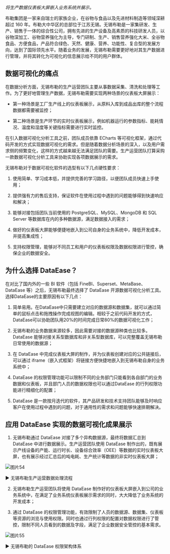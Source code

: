 
*将生产数据仪表板大屏嵌入业务系统并展示。*

布勒集团是一家来自瑞士的家族企业，在谷物与食品以及先进材料制造等领域深耕超过 160 年。布勒大中华区的总部位于江苏无锡。无锡布勒是一家集研发、生产、销售于一体的综合性公司，拥有先进的生产设备及高素质的科技研发人员，以谷物深加工、谷物营养强化为主导，专门研制、生产、销售营养强化大米、全谷物食品、方便食品，产品符合绿色、天然、健康、营养、功能性、复合型的发展方向，达到了国际领先水平。随着业务的发展，无锡布勒需要更好地对其生产数据进行管理，并将其转化为可视化的信息展示给不同的用户群体。


## 数据可视化的痛点

在数据分析方面，无锡布勒的生产运营团队主要从事数据采集、清洗和处理等工作。为了更好地管理生产数据，无锡布勒需要实现两种场景的仪表板大屏展示：

- 第一种场景是工厂生产线上的仪表板展示，从原料入库到成品出库的整个流程数据都需要被监控；

- 第二种场景是生产环节的实时仪表板展示，例如机器运行的参数指标、能耗情况、温度和湿度等关键指标需要进行实时监控。

在引入数据可视化分析工具之前，团队成员依靠 ECharts 等可视化框架，通过代码开发的方式实现数据可视化的需求。但是随着数据分析场景的深入，以及用户需求侧的频繁变化，这样的方式越来越无法满足团队的需要。生产运营团队打算采购一款数据可视化分析工具来协助实现各项数据展示的需求。

无锡布勒对于数据可视化软件的选型有以下几点硬性要求：

1. 使用简单、学习成本低，并提供完善的学习路径，以便团队成员快速上手使用；

2. 提供强有力的售后支持，保证软件在使用过程中遇到的问题能够得到快速响应和解决；

3. 能够对接包括团队当前使用的 PostgreSQL、MySQL、MongoDB 和 SQL Server 等数据库在内的多种数据源，满足数据接入的需求；

4. 做好的仪表板大屏能够便捷地嵌入到公司自身的业务系统中，降低开发成本，并提高集成性；

5. 支持权限管理，能够对不同员工和用户的仪表板权限及数据权限进行管控，确保企业的数据安全。


## 为什么选择 DataEase？

在对比了国内外的一些 BI 软件（包括 FineBI、Superset、MetaBase、DataEase 等）之后，无锡布勒最终选择了 DataEase 开源数据可视化分析工具。选择DataEase的主要原因有以下几点：

1. 简单易用。在DataEase中只需要建立对应的数据源和数据集，就可以通过简单的鼠标点击和拖拽操作完成视图的编辑。相较于之前代码开发的方式，DataEase可以协助团队用20%的时间完成日常80%的数据可视化工作；

2. 无锡布勒的业务数据来源较多，因此需要对接的数据源种类也比较多。DataEase 能够对接关系型数据库和非关系型数据库，可以完整覆盖无锡布勒日常使用的数据源；

3. 在 DataEase 中完成仪表板大屏的制作，并为仪表板创建对应的公共链接后，可以通过 iframe（嵌入式框架）将链接方便快捷地嵌入到无锡布勒自身的业务系统中；

4. DataEase 的权限管理功能可以限制不同的业务部门只能看到各自部门的业务数据和仪表板，并且部门人员的数据权限也可以通过DataEase 的行列权限功能进行精细化的配置；

5. DataEase 是一款按月迭代的软件，其产品研发和技术支持团队能够及时响应客户在使用过程中遇到的问题，对于通用性的需求和问题能够快速排期解决。



## 应用 DataEase 实现的数据可视化成果展示

1. 无锡布勒通过 DataEase 对接了多个异构数据源，最终将数据汇总到 DataEase 中进行数据展示。生产运营团队使用 DataEase 制作出的，既有展示产线设备的产能、运行时长、设备综合效率（OEE）等数据的实时仪表板大屏，也有展示经过汇总后的吨电耗、生产统计等数据的非实时仪表板大屏；

![图片54](/whitepaper/图片54.png "无锡布勒生产运营数据处理流程")

▶ 无锡布勒生产运营数据处理流程

2. 无锡布勒生产运营团队将使用 DataEase 制作好的仪表板大屏嵌入到公司的业务系统中，在满足了业务系统仪表板展示需求的同时，大大降低了业务系统的开发成本；

3. 通过 DataEase 的权限管理功能，有效限制了人员的数据源、数据集、仪表板等资源的浏览与使用权限。同时也通过行列权限的配置对数据权限进行了管控，限制不同人员看到的数据及字段，满足了企业数据安全管控的基本需求。

![图片55](/whitepaper/图片55.png " 无锡布勒的 DataEase 权限架构体系")

▶ 无锡布勒的 DataEase 权限架构体系


